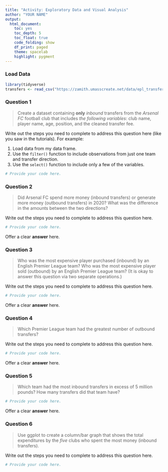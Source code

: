 ```yaml
---
title: "Activity: Exploratory Data and Visual Analysis"
author: "YOUR NAME"
output:
  html_document:
    toc: yes
    toc_depth: 5
    toc_float: true
    code_folding: show
    df_print: paged
    theme: spacelab
    highlight: pygment
---
```


### Load Data

```r
library(tidyverse)
transfers <- read_csv("https://zamith.umasscreate.net/data/epl_transfers_2020.csv")
```

### Question 1

> Create a dataset containing **only** *inbound* transfers from the *Arsenal FC* football club that includes *the following variables*: club name, player name, age, position, and the cleaned transfer fee.

Write out the steps you need to complete to address this question here (like you saw in the tutorials). For example:

1. Load data from my data frame.
2. Use the `filter()` function to include observations from just one team and transfer direction.
3. Use the `select()` function to include only a few of the variables.

```r
# Provide your code here.
```

### Question 2

> Did Arsenal FC spend more money (inbound transfers) or generate more money (outbound transfers) in 2020? What was the difference in the amounts between the two directions?

Write out the steps you need to complete to address this question here.

```r
# Provide your code here.
```

Offer a clear **answer** here.

### Question 3

> Who was the most expensive player purchased (inbound) by an English Premier League team? Who was the most expensive player sold (outbound) by an English Premier League team? (It is okay to answer this question via two separate operations.)

Write out the steps you need to complete to address this question here.

```r
# Provide your code here.
```

Offer a clear **answer** here.

### Question 4

> Which Premier League team had the greatest number of outbound transfers?

Write out the steps you need to complete to address this question here.

```r
# Provide your code here.
```

Offer a clear **answer** here.

### Question 5

> Which team had the most inbound transfers in excess of 5 million pounds? How many transfers did that team have?

```r
# Provide your code here.
```

Offer a clear **answer** here.

### Question 6

> Use ggplot to create a column/bar graph that shows the total expenditures by the *five* clubs who spent the most money (inbound transfers).

Write out the steps you need to complete to address this question here.

```r
# Provide your code here.
```

